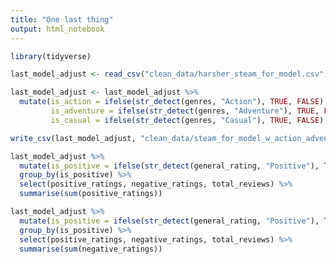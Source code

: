 ```yaml
---
title: "One last thing"
output: html_notebook
---
```


```r
library(tidyverse)
```

```r
last_model_adjust <- read_csv("clean_data/harsher_steam_for_model.csv")
```

```r
last_model_adjust <- last_model_adjust %>% 
  mutate(is_action = ifelse(str_detect(genres, "Action"), TRUE, FALSE),
         is_adventure = ifelse(str_detect(genres, "Adventure"), TRUE, FALSE),
         is_casual = ifelse(str_detect(genres, "Casual"), TRUE, FALSE),.after = is_simulation)
```

```r
write_csv(last_model_adjust, "clean_data/steam_for_model_w_action_adventure.csv")
```

```r
last_model_adjust %>% 
  mutate(is_positive = ifelse(str_detect(general_rating, "Positive"), TRUE , FALSE)) %>% 
  group_by(is_positive) %>% 
  select(positive_ratings, negative_ratings, total_reviews) %>% 
  summarise(sum(positive_ratings))
```
```r
last_model_adjust %>% 
  mutate(is_positive = ifelse(str_detect(general_rating, "Positive"), TRUE , FALSE)) %>% 
  group_by(is_positive) %>% 
  select(positive_ratings, negative_ratings, total_reviews) %>% 
  summarise(sum(negative_ratings))
```


